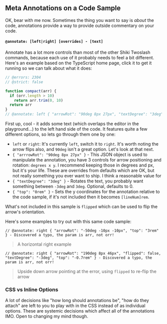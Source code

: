 ## Meta Annotations on a Code Sample

OK, bear with me now. Sometimes the thing you want to say is _about_ the code, annotations provide a way to provide outside commentary on your code.

#### `@annotate: [left|right] [overrides] - [text]`

Annotate has a lot more controls than most of the other Shiki Twoslash commands, because each use of it probably needs to feel a bit different. 
Here's an example based on the TypeScript home page, click it to get it running so we can talk about what it does:

```ts twoslash
// @errors: 2304
// @strict: false

function compact(arr) {
  if (orr.length > 10)
    return arr.trim(0, 10)
  return arr
}
// @annotate: left { "arrowRot": "90deg 8px 27px", "textDegree": "3deg", "top": "0rem" } - Discovered a typo, the param is arr, not orr!
```

First up, cool - it adds some text (which overlaps the editor in the playground...) to the left hand side of the code. It features quite a few different options, so lets go through them one by one:

- `left` or `right`: It's currently `left`, switch it to `right`. It's worth noting the arrow flips also, and `90deg` isn't a great option. Let's look at that next.
- `{ "arrrowRot": "90deg 8px 27px" }` - This JSON object is used to manipulate the annotation, you have 3 controls for arrow positioning and rotation: `degrees x y`. I recommend keeping those in degrees and px, but it's your life. These are overrides from defaults which are OK, but not really something you ever want to ship. I think a reasonable value for 
- `{ "textDegree": "3deg" }` - Rotates the text, you probably want something between `-3deg` and `3deg`. Optional, defaults to 0. 
- `{ "top": "0rem" }` - Sets the y coordinates for the annotation relative to the code sample, if it's not included then it becomes `[lineNum]rem`.

What's not included in this sample is `flipped` which can be used to flip the arrow's orientation.

Here's some examples to try out with this same code sample:

```
// @annotate: right { "arrowRot": "-50deg -10px -10px", "top": "3rem" } - Discovered a typo, the param is arr, not orr!
```
> A horizontal right example

```
// @annotate: right { "arrowRot": "190deg 8px 46px", "flipped": false, "textDegree": "-3deg", "top": "-0.7rem" } - Discovered a typo, the param is arr, not orr!
```
> Upside down arrow pointing at the error, using `flipped` to re-flip the arrow

### CSS vs Inline Options

A lot of decisions like "how long should annotations be", "how do they attach" are left to you to play with in the CSS instead of as individual options. These are systemic decisions which affect all of the annotations IMO. Open to changing my mind though. 